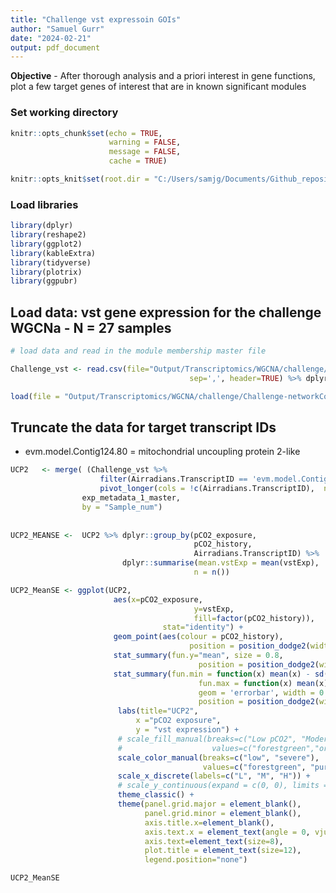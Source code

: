 ```yaml
---
title: "Challenge vst expressoin GOIs"
author: "Samuel Gurr"
date: "2024-02-21"
output: pdf_document
---
```


**Objective** 
- After thorough analysis and a priori interest in gene functions, plot a few target 
genes of interest that are in known significant modules 

### Set working directory
```r
knitr::opts_chunk$set(echo = TRUE, 
                      warning = FALSE, 
                      message = FALSE, 
                      cache = TRUE)

knitr::opts_knit$set(root.dir = "C:/Users/samjg/Documents/Github_repositories/Airradians_CellularMolecular_OA/RAnalysis")
```

### Load libraries
```r
library(dplyr)
library(reshape2)
library(ggplot2)
library(kableExtra)
library(tidyverse)
library(plotrix)
library(ggpubr)
```


## Load data: vst gene expression for the challenge WGCNa - N = 27 samples

```r
# load data and read in the module membership master file 

Challenge_vst <- read.csv(file="Output/Transcriptomics/WGCNA/challenge/Challenge_vst_transformed.csv", 
                                        sep=',', header=TRUE) %>% dplyr::select(-X)

load(file = "Output/Transcriptomics/WGCNA/challenge/Challenge-networkConstruction-stepByStep.RData") # has experiment metadata
```

## Truncate the data for target transcript IDs
*  evm.model.Contig124.80 =  mitochondrial uncoupling protein 2-like
```r

UCP2   <- merge( (Challenge_vst %>% 
                    filter(Airradians.TranscriptID == 'evm.model.Contig82.245.1') %>% 
                    pivot_longer(cols = !c(Airradians.TranscriptID),  names_to = "Sample_num", values_to = "vstExp")),
                exp_metadata_1_master,
                by = "Sample_num")
            
            
UCP2_MEANSE <-  UCP2 %>% dplyr::group_by(pCO2_exposure, 
                                         pCO2_history, 
                                         Airradians.TranscriptID) %>% 
                         dplyr::summarise(mean.vstExp = mean(vstExp), 
                                         n = n()) 

UCP2_MeanSE <- ggplot(UCP2,
                       aes(x=pCO2_exposure, 
                                         y=vstExp,
                                         fill=factor(pCO2_history)), 
                                  stat="identity") +
                       geom_point(aes(colour = pCO2_history), 
                                        position = position_dodge2(width = 0.2)) + 
                       stat_summary(fun.y="mean", size = 0.8,
                                          position = position_dodge2(width = 1)) +
                       stat_summary(fun.min = function(x) mean(x) - sd(x)/sqrt(length(x)), 
                                          fun.max = function(x) mean(x) + sd(x)/sqrt(length(x)),
                                          geom = 'errorbar', width = 0.25, size = 1,
                                          position = position_dodge2(width = 0.2)) + 
                        labs(title="UCP2", 
                            x ="pCO2 exposure", 
                            y = "vst expression") +
                        # scale_fill_manual(breaks=c("Low pCO2", "Moderate pCO2", "High pCO2"), 
                        #                    values=c("forestgreen","orange", "purple")) +
                        scale_color_manual(breaks=c("low", "severe"), 
                                           values=c("forestgreen", "purple")) +
                        scale_x_discrete(labels=c("L", "M", "H")) +
                        # scale_y_continuous(expand = c(0, 0), limits = c(0, NA)) +
                        theme_classic() +
                        theme(panel.grid.major = element_blank(), 
                              panel.grid.minor = element_blank(), 
                              axis.title.x=element_blank(),
                              axis.text.x = element_text(angle = 0, vjust = 0.5, hjust=1),
                              axis.text=element_text(size=8),
                              plot.title = element_text(size=12),
                              legend.position="none") 

UCP2_MeanSE

```

